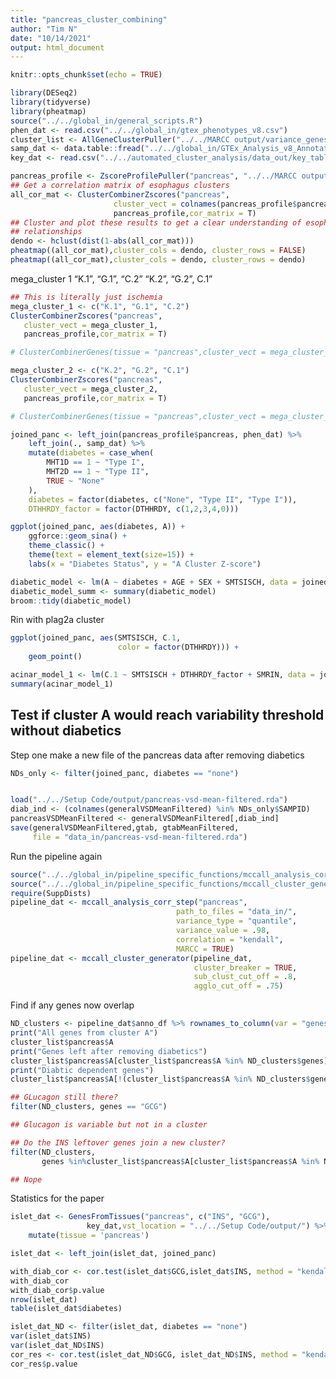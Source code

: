 ```yaml
---
title: "pancreas_cluster_combining"
author: "Tim N"
date: "10/14/2021"
output: html_document
---
```


```r
knitr::opts_chunk$set(echo = TRUE)

```

```r
library(DESeq2)
library(tidyverse)
library(pheatmap)
source("../../global_in/general_scripts.R")
phen_dat <- read.csv("../../global_in/gtex_phenotypes_v8.csv")
cluster_list <- AllGeneClusterPuller("../../MARCC output/variance_genes_kendall/",x_clust = F)
samp_dat <- data.table::fread("../../global_in/GTEx_Analysis_v8_Annotations_SampleAttributesDS.txt")
key_dat <- read.csv("../../automated_cluster_analysis/data_out/key_table.csv")

```


```r

pancreas_profile <- ZscoreProfilePuller("pancreas", "../../MARCC output/variance_profiles_kendall/")
## Get a correlation matrix of esophagus clusters
all_cor_mat <- ClusterCombinerZscores("pancreas",
                       cluster_vect = colnames(pancreas_profile$pancreas)[-1:-2],
                       pancreas_profile,cor_matrix = T)
## Cluster and plot these results to get a clear understanding of esophagus
## relationships
dendo <- hclust(dist(1-abs(all_cor_mat)))
pheatmap((all_cor_mat),cluster_cols = dendo, cluster_rows = FALSE)
pheatmap((all_cor_mat),cluster_cols = dendo, cluster_rows = dendo)
```
mega_cluster 1 "K.1", "G.1", "C.2"
"K.2", "G.2", C.1"
```r
## This is literally just ischemia
mega_cluster_1 <- c("K.1", "G.1", "C.2")
ClusterCombinerZscores("pancreas",
   cluster_vect = mega_cluster_1,
   pancreas_profile,cor_matrix = T)

# ClusterCombinerGenes(tissue = "pancreas",cluster_vect = mega_cluster_1,cluster_list = cluster_list,for_R = F)


```


```r
mega_cluster_2 <- c("K.2", "G.2", "C.1")
ClusterCombinerZscores("pancreas",
   cluster_vect = mega_cluster_2,
   pancreas_profile,cor_matrix = T)

# ClusterCombinerGenes(tissue = "pancreas",cluster_vect = mega_cluster_1,cluster_list = cluster_list,for_R = F)

```

```r
joined_panc <- left_join(pancreas_profile$pancreas, phen_dat) %>%
    left_join(., samp_dat) %>%
    mutate(diabetes = case_when(
        MHT1D == 1 ~ "Type I",
        MHT2D == 1 ~ "Type II",
        TRUE ~ "None"
    ),
    diabetes = factor(diabetes, c("None", "Type II", "Type I")),
    DTHHRDY_factor = factor(DTHHRDY, c(1,2,3,4,0)))

ggplot(joined_panc, aes(diabetes, A)) +
    ggforce::geom_sina() +
    theme_classic() +
    theme(text = element_text(size=15)) +
    labs(x = "Diabetes Status", y = "A Cluster Z-score")

diabetic_model <- lm(A ~ diabetes + AGE + SEX + SMTSISCH, data = joined_panc)
diabetic_model_summ <- summary(diabetic_model)
broom::tidy(diabetic_model)
```

Rin with plag2a cluster
```r
ggplot(joined_panc, aes(SMTSISCH, C.1,
                        color = factor(DTHHRDY))) +
    geom_point()

acinar_model_1 <- lm(C.1 ~ SMTSISCH + DTHHRDY_factor + SMRIN, data = joined_panc)
summary(acinar_model_1)
```


## Test if cluster A would reach variability threshold without diabetics

Step one make a new file of the pancreas data after removing diabetics
```r
NDs_only <- filter(joined_panc, diabetes == "none")


load("../../Setup Code/output/pancreas-vsd-mean-filtered.rda")
diab_ind <- (colnames(generalVSDMeanFiltered) %in% NDs_only$SAMPID)
pancreasVSDMeanFiltered <- generalVSDMeanFiltered[,diab_ind]
save(generalVSDMeanFiltered,gtab, gtabMeanFiltered,
     file = "data_in/pancreas-vsd-mean-filtered.rda")

```

Run the pipeline again
```r
source("../../global_in/pipeline_specific_functions/mccall_analysis_corr_step.R")
source("../../global_in/pipeline_specific_functions/mccall_cluster_generator.R")
require(SuppDists)
pipeline_dat <- mccall_analysis_corr_step("pancreas",
                                     path_to_files = "data_in/",
                                     variance_type = "quantile",
                                     variance_value = .98,
                                     correlation = "kendall",
                                     MARCC = TRUE)
pipeline_dat <- mccall_cluster_generator(pipeline_dat,
                                         cluster_breaker = TRUE,
                                         sub_clust_cut_off = .8,
                                         agglo_cut_off = .75)
```

Find if any genes now overlap
```r
ND_clusters <- pipeline_dat$anno_df %>% rownames_to_column(var = "genes")
print("All genes from cluster A")
cluster_list$pancreas$A
print("Genes left after removing diabetics")
cluster_list$pancreas$A[cluster_list$pancreas$A %in% ND_clusters$genes]
print("Diabtic dependent genes")
cluster_list$pancreas$A[!(cluster_list$pancreas$A %in% ND_clusters$genes)]

## GLucagon still there?
filter(ND_clusters, genes == "GCG")

## Glucagon is variable but not in a cluster

## Do the INS leftover genes join a new cluster?
filter(ND_clusters,
       genes %in%cluster_list$pancreas$A[cluster_list$pancreas$A %in% ND_clusters$genes])

## Nope
```

Statistics for the paper
```r
islet_dat <- GenesFromTissues("pancreas", c("INS", "GCG"),
                 key_dat,vst_location = "../../Setup Code/output/") %>%
    mutate(tissue = 'pancreas')

islet_dat <- left_join(islet_dat, joined_panc)

with_diab_cor <- cor.test(islet_dat$GCG,islet_dat$INS, method = "kendall")
with_diab_cor
with_diab_cor$p.value
nrow(islet_dat)
table(islet_dat$diabetes)

islet_dat_ND <- filter(islet_dat, diabetes == "none")
var(islet_dat$INS)
var(islet_dat_ND$INS)
cor_res <- cor.test(islet_dat_ND$GCG, islet_dat_ND$INS, method = "kendall")
cor_res$p.value
```

